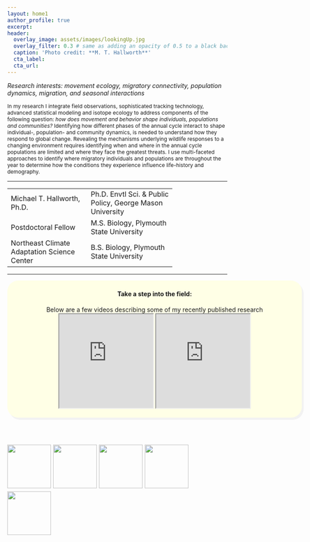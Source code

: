 ```yaml
---
layout: home1
author_profile: true
excerpt: 
header:
  overlay_image: assets/images/lookingUp.jpg
  overlay_filter: 0.3 # same as adding an opacity of 0.5 to a black background
  caption: 'Photo credit: **M. T. Hallworth**'
  cta_label:
  cta_url: 
---
```


<i>Research interests: movement ecology, migratory connectivity, population dynamics, migration, and seasonal interactions</i>

<p style="font-size: 12px"; align: "center">
In my research I integrate field observations, sophisticated tracking technology, advanced statistical modeling and isotope ecology to address components of the following question: <i>how does movement and behavior shape individuals, populations and communities?</i> Identifying how different phases of the annual cycle interact to shape individual-, population- and community dynamics, is needed to understand how they respond to global change. Revealing the mechanisms underlying wildlife responses to a changing environment requires identifying when and where in the annual cycle populations are limited and where they face the greatest threats.  I use multi-faceted approaches to identify where migratory individuals and populations are throughout the year to determine how the conditions they experience influence life-history and demography.
</p>

<hr style="display: block; border-width: 3px;">


<table style="width: 75%"; align="center">
<tr>
<td>Michael T. Hallworth, Ph.D.</td>
<td>Ph.D. Envtl Sci. & Public Policy, George Mason University</td>
</tr>
<tr>
<td>Postdoctoral Fellow</td>
<td>M.S. Biology, Plymouth State University</td>
</tr>
<tr>
<td>Northeast Climate Adaptation Science Center</td>
<td>B.S. Biology, Plymouth State University</td>
</tr>
</table>

<hr style="display: block; border-width: 3px;">

<div style="background-color: #ffffe6; border-radius: 25px; text-align:center; vertical-align: middle; padding: 3px 0; margin: auto; width:675px; box-shadow: 4px 5px #f2f2f2;">
<h4><strong>Take a step into the field:</strong></h4>
Below are a few videos describing some of my recently published research
 <iframe width="215" height="215"
src="https://www.youtube.com/embed/wG85QKxkwWM">
</iframe> 
 <iframe width="215" height="215"
src="https://www.youtube.com/embed/Qf6leduWgRM">
</iframe> 
</div>
<br>
<br>


<a href="https://www.researchgate.net/profile/Michael_Hallworth" target="_blank">
  <img style="float: left; width: 100px; height: 100px; margin-right: 1%; margin-bottom: 0.5em;" src="assets/images/RG.png">
</a>
<a href="https://scholar.google.com/citations?user=LdRgZDoAAAAJ&hl=en" target="_blank">
  <img style="float: left; width: 100px; height: 100px; margin-right: 1%; margin-bottom: 0.5em;" src="assets/images/google-scholar-logo.png">
</a>
<a href="https://github.com/MTHallworth" target="_blank">
  <img style="float: left; width: 100px; height: 100px; margin-right: 1%; margin-bottom: 0.5em;" src="assets/images/github.png">
</a>
<a href="https://twitter.com/MTHallworth" target="_blank">
  <img style="float: left; width: 100px; height: 100px; margin-right: 1%; margin-bottom: 0.5em;" src="assets/images/twitter-icon.png">
</a>
<a href="https://orcid.org/0000-0002-6385-3815" target="_blank">
  <img style="float: left; width: 100px; height: 100px; margin-right: 1%; margin-bottom: 0.5em;" src="assets/images/orcid.png">
</a>
<p style="clear: both;">


